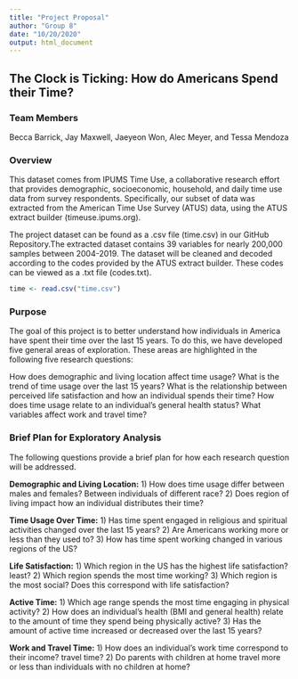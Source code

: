 ```yaml
---
title: "Project Proposal"
author: "Group 8"
date: "10/20/2020"
output: html_document
---
```


## The Clock is Ticking: How do Americans Spend their Time? 

### Team Members
Becca Barrick, Jay Maxwell, Jaeyeon Won, Alec Meyer, and Tessa Mendoza

### Overview
This dataset comes from IPUMS Time Use, a collaborative research effort that provides demographic, socioeconomic, household, and daily time use data from survey respondents. Specifically, our subset of data was extracted from the American Time Use Survey (ATUS) data, using the ATUS extract builder (timeuse.ipums.org). 

The project dataset can be found as a .csv file (time.csv) in our GitHub Repository.The extracted dataset contains 39 variables for nearly 200,000 samples between 2004-2019. The dataset will be cleaned and decoded according to the codes provided by the ATUS extract builder. These codes can be viewed as a .txt file (codes.txt). 
```r
time <- read.csv("time.csv")
```

### Purpose
The goal of this project is to better understand how individuals in America have spent their time over the last 15 years. To do this, we have developed five general areas of exploration. These areas are highlighted in the following five research questions: 

How does demographic and living location affect time usage? What is the trend of time usage over the last 15 years? What is the relationship between perceived life satisfaction and how an individual spends their time? How does time usage relate to an individual's general health status? What variables affect work and travel time? 

### Brief Plan for Exploratory Analysis
The following questions provide a brief plan for how each research question will be addressed. 

**Demographic and Living Location:**
1) How does time usage differ between males and females? Between individuals of different race?
2) Does region of living impact how an individual distributes their time?

**Time Usage Over Time:**
1) Has time spent engaged in religious and spiritual activities changed over the last 15 years?
2) Are Americans working more or less than they used to? 
3) How has time spent working changed in various regions of the US?

**Life Satisfaction:**
1) Which region in the US has the highest life satisfaction? least?
2) Which region spends the most time working? 
3) Which region is the most social? Does this correspond with life satisfaction?

**Active Time:**
1) Which age range spends the most time engaging in physical activity?
2) How does an individual's health (BMI and general health) relate to the amount of time they spend being physically active? 
3) Has the amount of active time increased or decreased over the last 15 years?

**Work and Travel Time:**
1) How does an individual's work time correspond to their income? travel time?
2) Do parents with children at home travel more or less than individuals with no children at home? 

